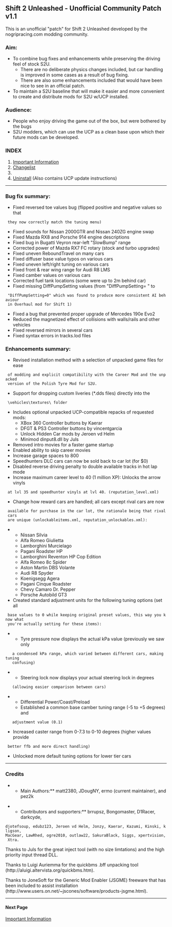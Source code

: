 == Shift 2 Unleashed - Unofficial Community Patch v1.1 ==

This is an unofficial "patch" for Shift 2 Unleashed developed by the nogripracing.com modding community. 

=== Aim: === 

* To combine bug fixes and enhancements while preserving the driving feel of stock S2U.
** There are no deliberate physics changes included, but car handling is improved in some cases as a result of bug fixing.
** There are also some enhancements included that would have been nice to see in an official patch.
* To maintain a S2U baseline that will make it easier and more convenient to create and distribute mods for S2U w/UCP installed.

=== Audience: === 

* People who enjoy driving the game out of the box, but were bothered by the bugs
* S2U modders, which can use the UCP as a clean base upon which their future mods can be developed.

=== INDEX ===
# [[Important Information]]
# [[Changelist]]
# [[Installation|]]
# [[Uninstall]] (Also contains UCP update instructions)
----

=== Bug fix summary: ===

* Fixed reversed toe values bug (flipped positive and negative values so that
  they now correctly match the tuning menu)
* Fixed sounds for Nissan 2000GTR and Nissan 240ZG engine swap
* Fixed Mazda RX8 and Porsche 914 engine descriptions
* Fixed bug in Bugatti Veyron rear-left "SlowBump" range
* Corrected power of Mazda RX7 FC rotary (stock and turbo upgrades)
* Fixed uneven ReboundTravel on many cars
* Fixed diffuser base value typos on various cars
* Fixed uneven left/right tuning on various cars
* Fixed front & rear wing range for Audi R8 LMS
* Fixed camber values on various cars
* Corrected fuel tank locations (some were up to 2m behind car)
* Fixed missing DiffPumpSetting values (from "DiffPumpSetting= " to
  "DiffPumpSetting=0" which was found to produce more consistent AI behaviour
  in Overhaul mod for Shift 1)
* Fixed a bug that prevented proper upgrade of Mercedes 190e Evo2
* Reduced the magnetized effect of collisions with walls/rails and other vehicles
* Fixed reversed mirrors in several cars
* Fixed syntax errors in tracks.lod files

=== Enhancements summary: ===

* Revised installation method with a selection of unpacked game files for ease
  of modding and explicit compatibility with the Career Mod and the unpacked
  version of the Polish Tyre Mod for S2U.
* Support for dropping custom liveries (*.dds files) directly into the
  \vehicles\textures\ folder
* Includes optional unpacked UCP-compatible repacks of requested mods:
**  XBox 360 Controller buttons by Kaerar
**  DFGT & PS3 Controller buttons by vincentgarcia
**  Unlock Hidden Car mods by Jeroen vd Helm
**  Minimod dinput8.dll by Juls
* Removed intro movies for a faster game startup
* Enabled ability to skip career movies
* Increase garage spaces to 800
* Speedhunters DLC cars can now be sold back to car lot (for $0)
* Disabled reverse driving penalty to double available tracks in hot lap mode
* Increase maximum career level to 40 (1 million XP): Unlocks the arrow vinyls
  at lvl 35 and speedhunter vinyls at lvl 40. (reputation_level.xml)
* Change how reward cars are handled; all cars except rival cars are now
  available for purchase in the car lot, the rationale being that rival cars
  are unique (unlockableitems.xml, reputation_unlockables.xml):
**  Nissan Silvia
**  Alfa Romeo Giulietta
**  Lamborghini Murcielago
**  Pagani Roadster HP
**  Lamborghini Reventon HP Cop Edition
**  Alfa Romeo 8c Spider
**  Aston Martin DBS Volante
**  Audi R8 Spyder
**  Koenigsegg Agera
**  Pagani Cinque Roadster
**  Chevy Camaro Dr. Pepper
**  Porsche Autobild GT3
* Created standard adjustment units for the following tuning options (set all
  base values to 0 while keeping original preset values, this way you know what
  you're actually setting for these items):
**  Tyre pressure now displays the actual kPa value (previously we saw only
    a condensed kPa range, which varied between different cars, making tuning
    confusing)
**  Steering lock now displays your actual steering lock in degrees
    (allowing easier comparison between cars)
**  Differential Power/Coast/Preload
**  Established a common base camber tuning range (-5 to +5 degrees) and
    adjustment value (0.1)
* Increased caster range from 0-7.3 to 0-10 degrees (higher values provide
  better ffb and more direct handling)
* Unlocked more default tuning options for lower tier cars
----

=== Credits ===

**Main Authors:** matt2380, JDougNY, ermo (current maintainer), and pez2k

**Contributors and supporters:** brrupsz, Bongomaster, D1Racer, darkcyde,
 djotefsoup, edubz123, Jeroen vd Helm, Jonzy, Kaerar, Kazumi, Kinski, kligson,
 MacGear, LawRhed, ogre2010, outlaw22, SakuraBlack, Siggs, xpertvision, Xtra.

Thanks to Juls for the great inject tool (with no size limtations) and the high priority input thread DLL.

Thanks to Luigi Auriemma for the quickbms .bff unpacking tool (http://aluigi.altervista.org/quickbms.htm).

Thanks to JoneSoft for the Generic Mod Enabler (JSGME) freeware that has been
included to assist installation
(http://www.users.on.net/~jscones/software/products-jsgme.html).
----

==== Next Page ====

[[Important Information]]
